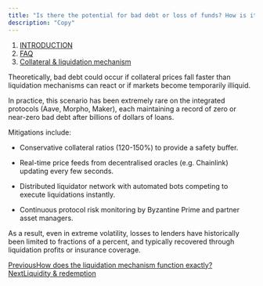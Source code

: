```yaml
---
title: "Is there the potential for bad debt or loss of funds? How is it mitigated?"
description: "Copy"
---
```


1. [INTRODUCTION](/documentation/introduction)
2. [FAQ](/documentation/introduction/faq)
3. [Collateral & liquidation mechanism](/documentation/introduction/faq/collateral-and-liquidation-mechanism)

Theoretically, bad debt could occur if collateral prices fall faster than liquidation mechanisms can react or if markets become temporarily illiquid.

In practice, this scenario has been extremely rare on the integrated protocols (Aave, Morpho, Maker), each maintaining a record of zero or near-zero bad debt after billions of dollars of loans.

Mitigations include:

* Conservative collateral ratios (120-150%) to provide a safety buffer.

* Real-time price feeds from decentralised oracles (e.g. Chainlink) updating every few seconds.

* Distributed liquidator network with automated bots competing to execute liquidations instantly.

* Continuous protocol risk monitoring by Byzantine Prime and partner asset managers.

As a result, even in extreme volatility, losses to lenders have historically been limited to fractions of a percent, and typically recovered through liquidation profits or insurance coverage.

[PreviousHow does the liquidation mechanism function exactly?](/documentation/introduction/faq/collateral-and-liquidation-mechanism/how-does-the-liquidation-mechanism-function-exactly)[NextLiquidity & redemption](/documentation/introduction/faq/liquidity-and-redemption)
